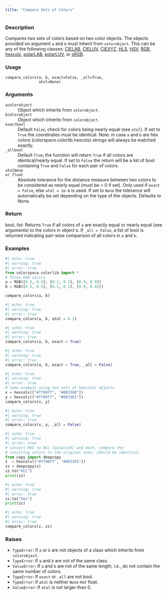 ```yaml
---
title: "Compare Sets of Colors"
---
```


### Description

Compares two sets of colors based on two color objects. The objects
provided on argument `a` and `b` must inherit from `colorobject`.
This can be any of the following classes: [CIELAB](colorspace.colorlib.CIELAB.qmd),
[CIELUV](colorspace.colorlib.CIELUV.qmd), [CIEXYZ](colorspace.colorlib.CIEXYZ.qmd), [HLS](colorspace.colorlib.HLS.qmd), [HSV](colorspace.colorlib.HSV.qmd),
[RGB](colorspace.colorlib.RGB.qmd), [hexcols](colorspace.colorlib.hexcols.qmd), [polarLAB](colorspace.colorlib.polarLAB.qmd),
[polarLUV](colorspace.colorlib.polarLUV.qmd), or [sRGB](colorspace.colorlib.sRGB.qmd).

### Usage

<pre><code class='language-python'>compare_colors(a, b, exact=False, _all=True,<br/>               atol=None)</code></pre>

### Arguments

<dl class="pyp-list param-list">
  <dt style = "white-space: nowrap; font-family: monospace; vertical-align: top">
   <code id="colorspace.colorlib.compare_colors:a">a</code><code class="argument-class">colorobject</code>
  </dt>
 <dd>Object which inherits from `colorobject`.</dd>
  <dt style = "white-space: nowrap; font-family: monospace; vertical-align: top">
   <code id="colorspace.colorlib.compare_colors:b">b</code><code class="argument-class">colorobject</code>
  </dt>
 <dd>Object which inherits from `colorobject`.</dd>
  <dt style = "white-space: nowrap; font-family: monospace; vertical-align: top">
   <code id="colorspace.colorlib.compare_colors:exact">exact</code><code class="argument-class">bool</code>
  </dt>
 <dd>Default `False`, check for colors being nearly equal
(see `atol`). If set to `True` the coordinates must be identical.
Note: in case `a` and `b` are hex colors
(colorspace.colorlib.hexcols) strings will always be matched exactly.</dd>
  <dt style = "white-space: nowrap; font-family: monospace; vertical-align: top">
   <code id="colorspace.colorlib.compare_colors:_all">_all</code><code class="argument-class">bool</code>
  </dt>
 <dd>Default `True`; the function will return `True` if
all colors are identical/nearly equal. If set to `False` the return
will be a list of bool containing `True` and `False` for each
pair of colors.</dd>
  <dt style = "white-space: nowrap; font-family: monospace; vertical-align: top">
   <code id="colorspace.colorlib.compare_colors:atol">atol</code><code class="argument-class">None or float</code>
  </dt>
 <dd>Absolute tolerance for the distance measure
between two colors to be considered as nearly equal (must be > 0 if set).
Only used if `exact = False`, else `atol = 1e-6` is used.  If set
to `None` the tolerance will automatically be set depending on the
type of the objects. Defaults to None.</dd>
</dl>

### Return

bool, list: Returns `True` if all colors of `a` are exactly equal or
nearly equal (see arguments) to the colors in object `b`. If `_all =
False`, a list of bool is returned indicating pair-wise comparison
of all colors in `a` and `b`.

### Examples

```python
#| echo: true
#| warning: true
#| error: true
from colorspace.colorlib import *
# Three RGB colors
a = RGB([0.5, 0.5], [0.1, 0.1], [0.9, 0.9])
b = RGB([0.5, 0.5], [0.1, 0.1], [0.9, 0.91])

compare_colors(a, b)
```

```python
#| echo: true
#| warning: true
#| error: true
compare_colors(a, b, atol = 0.1)
```

```python
#| echo: true
#| warning: true
#| error: true
compare_colors(a, b, exact = True)
```

```python
#| echo: true
#| warning: true
#| error: true
compare_colors(a, b, exact = True, _all = False)
```

```python
#| echo: true
#| warning: true
#| error: true
# Same example using two sets of hexcolor objects
x = hexcols(["#ff00ff", "#003300"])
y = hexcols(["#ff00ff", "#003301"])
compare_colors(x, y)
```

```python
#| echo: true
#| warning: true
#| error: true
compare_colors(x, y, _all = False)
```

```python
#| echo: true
#| warning: true
#| error: true
# Convert HEX to HCL (polarLUV) and back, compare the
# resulting colors to the original ones; should be identical
from copy import deepcopy
z  = hexcols(["#ff00ff", "#003301"])
zz = deepcopy(z)
zz.to("HCL")
print(zz)
```

```python
#| echo: true
#| warning: true
#| error: true
zz.to("hex")
print(zz)
```

```python
#| echo: true
#| warning: true
#| error: true
compare_colors(z, zz)
```




### Raises

<ul class="python-raises">
<li><code class="text-warning">TypeError</code>: If `a` or `b` are not objects of a class which inherits from
`colorobject`.
<li><code class="text-warning">TypeError</code>: If `a` and `b` are not of the same class.
<li><code class="text-warning">ValueError</code>: If `a` and `b` are not of the same length, i.e., do not contain
the same number of colors.
<li><code class="text-warning">TypeError</code>: If `exact` or `_all` are not bool.
<li><code class="text-warning">TypeError</code>: If `atol` is neither `None` nor float.
<li><code class="text-warning">ValueError</code>: If `atol` is not larger than 0.
</ul>

